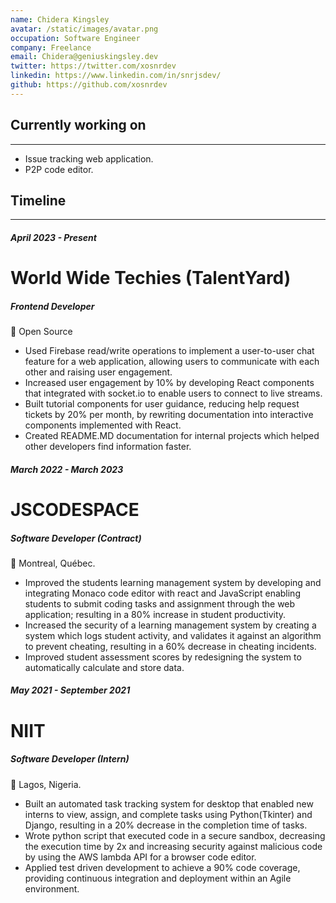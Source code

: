 ```yaml
---
name: Chidera Kingsley
avatar: /static/images/avatar.png
occupation: Software Engineer
company: Freelance
email: Chidera@geniuskingsley.dev
twitter: https://twitter.com/xosnrdev
linkedin: https://www.linkedin.com/in/snrjsdev/
github: https://github.com/xosnrdev
---
```


## Currently working on

---

- Issue tracking web application.
- P2P code editor.

## Timeline

---

##### April 2023 - Present

# World Wide Techies (TalentYard)

##### Frontend Developer

📍 Open Source

- Used Firebase read/write operations to implement a user-to-user chat feature for a web application, allowing users to communicate with
  each other and raising user engagement.
- Increased user engagement by 10% by developing React components that integrated with socket.io to enable users to connect to live streams.
- Built tutorial components for user guidance, reducing help request tickets by 20% per month, by rewriting documentation into interactive
  components implemented with React.
- Created README.MD documentation for internal projects which helped other developers find information faster.

##### March 2022 - March 2023

# JSCODESPACE

##### Software Developer (Contract)

📍 Montreal, Québec.

- Improved the students learning management system by developing and integrating Monaco code editor with react and JavaScript enabling
  students to submit coding tasks and assignment through the web application; resulting in a 80% increase in student productivity.
- Increased the security of a learning management system by creating a system which logs student activity, and validates it against an
  algorithm to prevent cheating, resulting in a 60% decrease in cheating incidents.
- Improved student assessment scores by redesigning the system to automatically calculate and store data.

##### May 2021 - September 2021

# NIIT

##### Software Developer (Intern)

📍 Lagos, Nigeria.

- Built an automated task tracking system for desktop that enabled new interns to view, assign, and complete tasks using Python(Tkinter) and
  Django, resulting in a 20% decrease in the completion time of tasks.
- Wrote python script that executed code in a secure sandbox, decreasing the execution time by 2x and increasing security against malicious
  code by using the AWS lambda API for a browser code editor.
- Applied test driven development to achieve a 90% code coverage, providing continuous integration and deployment within an Agile
  environment.
